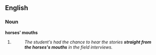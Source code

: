 ==English==

===Noun===
'''horses&#39; mouths'''

# {{plural of|[[horse's mouth]]}}
#: ''The student's had the chance to hear the stories '''straight from the horses's mouths''' in the field interviews.''